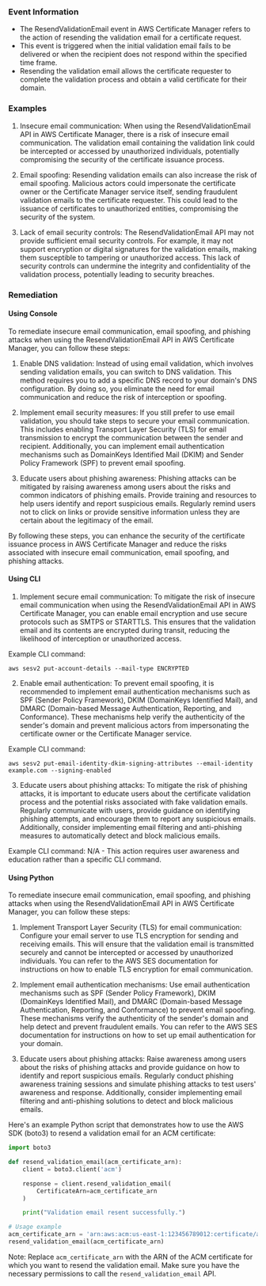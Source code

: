 
### Event Information

- The ResendValidationEmail event in AWS Certificate Manager refers to the action of resending the validation email for a certificate request.
- This event is triggered when the initial validation email fails to be delivered or when the recipient does not respond within the specified time frame.
- Resending the validation email allows the certificate requester to complete the validation process and obtain a valid certificate for their domain.


### Examples

1. Insecure email communication: When using the ResendValidationEmail API in AWS Certificate Manager, there is a risk of insecure email communication. The validation email containing the validation link could be intercepted or accessed by unauthorized individuals, potentially compromising the security of the certificate issuance process.

2. Email spoofing: Resending validation emails can also increase the risk of email spoofing. Malicious actors could impersonate the certificate owner or the Certificate Manager service itself, sending fraudulent validation emails to the certificate requester. This could lead to the issuance of certificates to unauthorized entities, compromising the security of the system.

3. Lack of email security controls: The ResendValidationEmail API may not provide sufficient email security controls. For example, it may not support encryption or digital signatures for the validation emails, making them susceptible to tampering or unauthorized access. This lack of security controls can undermine the integrity and confidentiality of the validation process, potentially leading to security breaches.

### Remediation

#### Using Console

To remediate insecure email communication, email spoofing, and phishing attacks when using the ResendValidationEmail API in AWS Certificate Manager, you can follow these steps:

1. Enable DNS validation: Instead of using email validation, which involves sending validation emails, you can switch to DNS validation. This method requires you to add a specific DNS record to your domain's DNS configuration. By doing so, you eliminate the need for email communication and reduce the risk of interception or spoofing.

2. Implement email security measures: If you still prefer to use email validation, you should take steps to secure your email communication. This includes enabling Transport Layer Security (TLS) for email transmission to encrypt the communication between the sender and recipient. Additionally, you can implement email authentication mechanisms such as DomainKeys Identified Mail (DKIM) and Sender Policy Framework (SPF) to prevent email spoofing.

3. Educate users about phishing awareness: Phishing attacks can be mitigated by raising awareness among users about the risks and common indicators of phishing emails. Provide training and resources to help users identify and report suspicious emails. Regularly remind users not to click on links or provide sensitive information unless they are certain about the legitimacy of the email.

By following these steps, you can enhance the security of the certificate issuance process in AWS Certificate Manager and reduce the risks associated with insecure email communication, email spoofing, and phishing attacks.

#### Using CLI

1. Implement secure email communication: To mitigate the risk of insecure email communication when using the ResendValidationEmail API in AWS Certificate Manager, you can enable email encryption and use secure protocols such as SMTPS or STARTTLS. This ensures that the validation email and its contents are encrypted during transit, reducing the likelihood of interception or unauthorized access.

Example CLI command:
```
aws sesv2 put-account-details --mail-type ENCRYPTED
```

2. Enable email authentication: To prevent email spoofing, it is recommended to implement email authentication mechanisms such as SPF (Sender Policy Framework), DKIM (DomainKeys Identified Mail), and DMARC (Domain-based Message Authentication, Reporting, and Conformance). These mechanisms help verify the authenticity of the sender's domain and prevent malicious actors from impersonating the certificate owner or the Certificate Manager service.

Example CLI command:
```
aws sesv2 put-email-identity-dkim-signing-attributes --email-identity example.com --signing-enabled
```

3. Educate users about phishing attacks: To mitigate the risk of phishing attacks, it is important to educate users about the certificate validation process and the potential risks associated with fake validation emails. Regularly communicate with users, provide guidance on identifying phishing attempts, and encourage them to report any suspicious emails. Additionally, consider implementing email filtering and anti-phishing measures to automatically detect and block malicious emails.

Example CLI command:
N/A - This action requires user awareness and education rather than a specific CLI command.

#### Using Python

To remediate insecure email communication, email spoofing, and phishing attacks when using the ResendValidationEmail API in AWS Certificate Manager, you can follow these steps:

1. Implement Transport Layer Security (TLS) for email communication: Configure your email server to use TLS encryption for sending and receiving emails. This will ensure that the validation email is transmitted securely and cannot be intercepted or accessed by unauthorized individuals. You can refer to the AWS SES documentation for instructions on how to enable TLS encryption for email communication.

2. Implement email authentication mechanisms: Use email authentication mechanisms such as SPF (Sender Policy Framework), DKIM (DomainKeys Identified Mail), and DMARC (Domain-based Message Authentication, Reporting, and Conformance) to prevent email spoofing. These mechanisms verify the authenticity of the sender's domain and help detect and prevent fraudulent emails. You can refer to the AWS SES documentation for instructions on how to set up email authentication for your domain.

3. Educate users about phishing attacks: Raise awareness among users about the risks of phishing attacks and provide guidance on how to identify and report suspicious emails. Regularly conduct phishing awareness training sessions and simulate phishing attacks to test users' awareness and response. Additionally, consider implementing email filtering and anti-phishing solutions to detect and block malicious emails.

Here's an example Python script that demonstrates how to use the AWS SDK (boto3) to resend a validation email for an ACM certificate:

```python
import boto3

def resend_validation_email(acm_certificate_arn):
    client = boto3.client('acm')

    response = client.resend_validation_email(
        CertificateArn=acm_certificate_arn
    )

    print("Validation email resent successfully.")

# Usage example
acm_certificate_arn = 'arn:aws:acm:us-east-1:123456789012:certificate/abcdefg-1234-5678-90ab-cdef12345678'
resend_validation_email(acm_certificate_arn)
```

Note: Replace `acm_certificate_arn` with the ARN of the ACM certificate for which you want to resend the validation email. Make sure you have the necessary permissions to call the `resend_validation_email` API.

